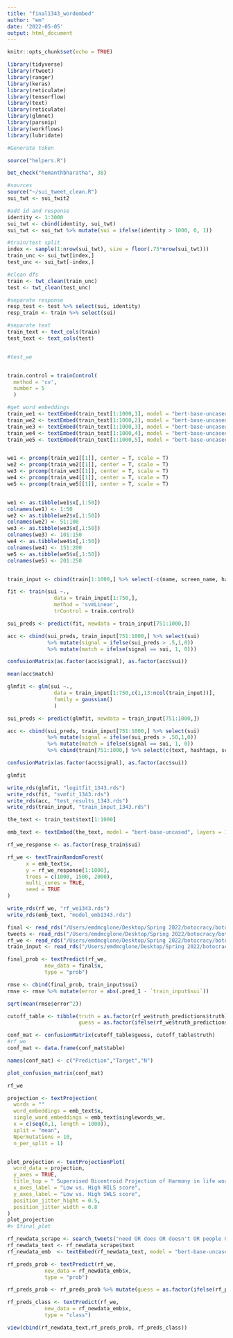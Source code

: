 ```yaml
---
title: "final1343_wordembed"
author: "em"
date: '2022-05-05'
output: html_document
---
```


```r
knitr::opts_chunk$set(echo = TRUE)
```

```r
library(tidyverse)
library(rtweet)
library(ranger)
library(keras)
library(reticulate)
library(tensorflow) 
library(text)
library(reticulate)
library(glmnet)
library(parsnip)
library(workflows)
library(lubridate)
```

```r

#Generate token

source("helpers.R")

bot_check("hemanthbharatha", 38)

```

```r
#sources
source("~/sui_tweet_clean.R")
sui_twt <- sui_twit2

#add id and response
identity <- 1:3000
sui_twt <- cbind(identity, sui_twt)
sui_twt <- sui_twt %>% mutate(sui = ifelse(identity > 1000, 0, 1))

#train/test split
index <- sample(1:nrow(sui_twt), size = floor(.75*nrow(sui_twt)))
train_unc <- sui_twt[index,]
test_unc <- sui_twt[-index,]

#clean dfs
train <- twt_clean(train_unc)
test <- twt_clean(test_unc)

#separate response
resp_test <- test %>% select(sui, identity)
resp_train <- train %>% select(sui)

#separate text
train_text <- text_cols(train)
test_text <- text_cols(test)


#test_we



```

```r
train.control = trainControl(
  method = 'cv', 
  number = 5
  )

#get word embeddings
train_we1 <- textEmbed(train_text[1:1000,1], model = "bert-base-uncased", layers = 11:12, print_python_warnings = T)
train_we2 <- textEmbed(train_text[1:1000,2], model = "bert-base-uncased", layers = 11:12, print_python_warnings = T)
train_we3 <- textEmbed(train_text[1:1000,3], model = "bert-base-uncased", layers = 11:12, print_python_warnings = T)
train_we4 <- textEmbed(train_text[1:1000,4], model = "bert-base-uncased", layers = 11:12, print_python_warnings = T)
train_we5 <- textEmbed(train_text[1:1000,5], model = "bert-base-uncased", layers = 11:12, print_python_warnings = T)


we1 <- prcomp(train_we1[[1]], center = T, scale = T)
we2 <- prcomp(train_we2[[1]], center = T, scale = T)
we3 <- prcomp(train_we3[[1]], center = T, scale = T)
we4 <- prcomp(train_we4[[1]], center = T, scale = T)
we5 <- prcomp(train_we5[[1]], center = T, scale = T)


we1 <- as.tibble(we1$x[,1:50]) 
colnames(we1) <- 1:50
we2 <- as.tibble(we2$x[,1:50])
colnames(we2) <- 51:100
we3 <- as.tibble(we3$x[,1:50])
colnames(we3) <- 101:150
we4 <- as.tibble(we4$x[,1:50])
colnames(we4) <- 151:200
we5 <- as.tibble(we5$x[,1:50])
colnames(we5) <- 201:250


train_input <- cbind(train[1:1000,] %>% select(-c(name, screen_name, hashtags, text, description, identity, user_id, status_id)), we1[,1:50], we2[,1:50], we3[,1:50], we4[,1:50], we5[,1:50])

fit <- train(sui ~.,
               data = train_input[1:750,],
               method = 'svmLinear',
               trControl = train.control)

sui_preds <- predict(fit, newdata = train_input[751:1000,])

acc <- cbind(sui_preds, train_input[751:1000,] %>% select(sui)
             %>% mutate(signal = ifelse(sui_preds > .5,1,0))
             %>% mutate(match = ifelse(signal == sui, 1, 0)))

confusionMatrix(as.factor(acc$signal), as.factor(acc$sui))

mean(acc$match)
```



```r
glmfit <- glm(sui ~.,
               data = train_input[1:750,c(1,13:ncol(train_input))],
               family = gaussian()
               )

sui_preds <- predict(glmfit, newdata = train_input[751:1000,])

acc <- cbind(sui_preds, train_input[751:1000,] %>% select(sui)
             %>% mutate(signal = ifelse(sui_preds > .50,1,0))
             %>% mutate(match = ifelse(signal == sui, 1, 0))
             %>% cbind(train[751:1000,] %>% select(c(text, hashtags, screen_name, name, description))))

confusionMatrix(as.factor(acc$signal), as.factor(acc$sui))

glmfit
```

```r
write_rds(glmfit, "logitfit_1343.rds")
write_rds(fit, "svmfit_1343.rds")
write_rds(acc, "test_results_1343.rds")
write_rds(train_input, "train_input_1343.rds")


```


```r
the_text <- train_text$text[1:1000]

emb_text <- textEmbed(the_text, model = "bert-base-uncased", layers = 11:12, print_python_warnings = T)

rf_we_response <- as.factor(resp_train$sui)

rf_we <- textTrainRandomForest(
      x = emb_text$x,
      y = rf_we_response[1:1000],
      trees = c(1000, 1500, 2000),
      multi_cores = TRUE,
      seed = TRUE
)

write_rds(rf_we, "rf_we1343.rds")
write_rds(emb_text, "model_emb1343.rds")

final <- read_rds("/Users/emdmcglone/Desktop/Spring 2022/botocracy/botocracy/model_emb1343.rds")
tweets <- read_rds("/Users/emdmcglone/Desktop/Spring 2022/botocracy/botocracy/1343finalhelpers/sui_twit2.rds")
rf_we <- read_rds("/Users/emdmcglone/Desktop/Spring 2022/botocracy/botocracy/rf_we1343.rds")
train_input <- read_rds("/Users/emdmcglone/Desktop/Spring 2022/botocracy/botocracy/1343finalhelpers/train_input_1343.rds")

final_prob <- textPredict(rf_we,
            new_data = final$x,
            type = "prob") 

rmse <- cbind(final_prob, train_input$sui)
rmse <- rmse %>% mutate(error = abs(.pred_1 - `train_input$sui`))

sqrt(mean(rmse$error^2))

```

```r
cutoff_table <- tibble(truth = as.factor(rf_we$truth_predictions$truth), 
                       guess = as.factor(ifelse(rf_we$truth_predictions$.pred_0 < .62, 1, 0)))

conf_mat <- confusionMatrix(cutoff_table$guess, cutoff_table$truth)
#rf_we
conf_mat <- data.frame(conf_mat$table)

names(conf_mat) <- c("Prediction","Target","N")

plot_confusion_matrix(conf_mat)

rf_we

```

```r

projection <- textProjection(
  words = ""
  word_embeddings = emb_text$x,
  single_word_embeddings = emb_text$singlewords_we,
  x = c(seq(0,1, length = 1000)),
  split = "mean",
  Npermutations = 10,
  n_per_split = 1)


plot_projection <- textProjectionPlot(
  word_data = projection,
  y_axes = TRUE,
  title_top = " Supervised Bicentroid Projection of Harmony in life words",
  x_axes_label = "Low vs. High HILS score",
  y_axes_label = "Low vs. High SWLS score",
  position_jitter_hight = 0.5,
  position_jitter_width = 0.8
)
plot_projection
#> $final_plot

```


```r
rf_newdata_scrape <- search_tweets("need OR does OR doesn't OR people OR won't OR feeling OR love OR hate OR die OR is OR today OR cannot OR gonna OR got", n = 1000, lang = "en")
rf_newdata_text <- rf_newdata_scrape$text
rf_newdata_emb  <- textEmbed(rf_newdata_text, model = "bert-base-uncased", layers = 11:12, print_python_warnings = T)

rf_preds_prob <- textPredict(rf_we,
            new_data = rf_newdata_emb$x,
            type = "prob") 

rf_preds_prob <- rf_preds_prob %>% mutate(guess = as.factor(ifelse(rf_preds_prob$.pred_0 < .62, 1, 0)))

rf_preds_class <- textPredict(rf_we,
            new_data = rf_newdata_emb$x,
            type = "class") 

view(cbind(rf_newdata_text,rf_preds_prob, rf_preds_class))
```
